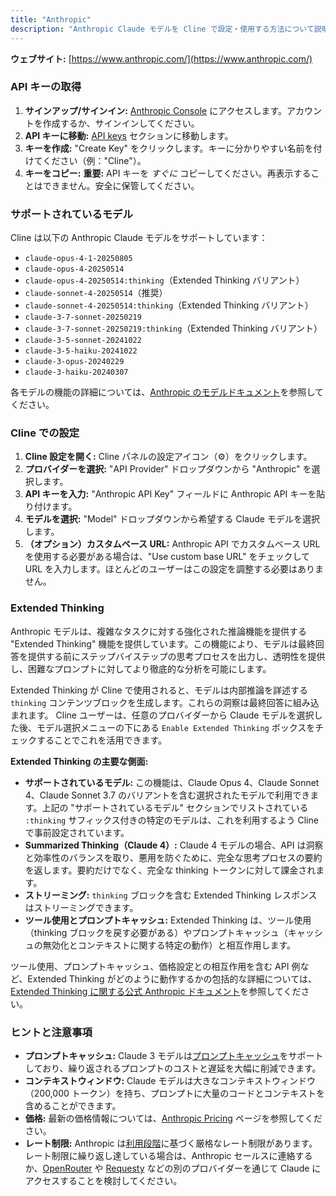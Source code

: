 ```yaml
---
title: "Anthropic"
description: "Anthropic Claude モデルを Cline で設定・使用する方法について説明します。API キーの設定、モデル選択、プロンプトキャッシュなどの高度な機能をカバーします。"
---
```


**ウェブサイト:** [https://www.anthropic.com/](https://www.anthropic.com/)

### API キーの取得

1.  **サインアップ/サインイン:** [Anthropic Console](https://console.anthropic.com/) にアクセスします。アカウントを作成するか、サインインしてください。
2.  **API キーに移動:** [API keys](https://console.anthropic.com/settings/keys) セクションに移動します。
3.  **キーを作成:** "Create Key" をクリックします。キーに分かりやすい名前を付けてください（例："Cline"）。
4.  **キーをコピー:** **重要:** API キーを _すぐに_ コピーしてください。再表示することはできません。安全に保管してください。

### サポートされているモデル

Cline は以下の Anthropic Claude モデルをサポートしています：

-   `claude-opus-4-1-20250805`
-   `claude-opus-4-20250514`
-   `claude-opus-4-20250514:thinking`（Extended Thinking バリアント）
-   `claude-sonnet-4-20250514`（推奨）
-   `claude-sonnet-4-20250514:thinking`（Extended Thinking バリアント）
-   `claude-3-7-sonnet-20250219`
-   `claude-3-7-sonnet-20250219:thinking`（Extended Thinking バリアント）
-   `claude-3-5-sonnet-20241022`
-   `claude-3-5-haiku-20241022`
-   `claude-3-opus-20240229`
-   `claude-3-haiku-20240307`

各モデルの機能の詳細については、[Anthropic のモデルドキュメント](https://docs.anthropic.com/en/docs/about-claude/models)を参照してください。

### Cline での設定

1.  **Cline 設定を開く:** Cline パネルの設定アイコン（⚙️）をクリックします。
2.  **プロバイダーを選択:** "API Provider" ドロップダウンから "Anthropic" を選択します。
3.  **API キーを入力:** "Anthropic API Key" フィールドに Anthropic API キーを貼り付けます。
4.  **モデルを選択:** "Model" ドロップダウンから希望する Claude モデルを選択します。
5.  **（オプション）カスタムベース URL:** Anthropic API でカスタムベース URL を使用する必要がある場合は、"Use custom base URL" をチェックして URL を入力します。ほとんどのユーザーはこの設定を調整する必要はありません。

### Extended Thinking

Anthropic モデルは、複雑なタスクに対する強化された推論機能を提供する "Extended Thinking" 機能を提供しています。この機能により、モデルは最終回答を提供する前にステップバイステップの思考プロセスを出力し、透明性を提供し、困難なプロンプトに対してより徹底的な分析を可能にします。

Extended Thinking が Cline で使用されると、モデルは内部推論を詳述する `thinking` コンテンツブロックを生成します。これらの洞察は最終回答に組み込まれます。
Cline ユーザーは、任意のプロバイダーから Claude モデルを選択した後、モデル選択メニューの下にある `Enable Extended Thinking` ボックスをチェックすることでこれを活用できます。

**Extended Thinking の主要な側面:**

-   **サポートされているモデル:** この機能は、Claude Opus 4、Claude Sonnet 4、Claude Sonnet 3.7 のバリアントを含む選択されたモデルで利用できます。上記の "サポートされているモデル" セクションでリストされている `:thinking` サフィックス付きの特定のモデルは、これを利用するよう Cline で事前設定されています。
-   **Summarized Thinking（Claude 4）:** Claude 4 モデルの場合、API は洞察と効率性のバランスを取り、悪用を防ぐために、完全な思考プロセスの要約を返します。要約だけでなく、完全な thinking トークンに対して課金されます。
-   **ストリーミング:** `thinking` ブロックを含む Extended Thinking レスポンスはストリーミングできます。
-   **ツール使用とプロンプトキャッシュ:** Extended Thinking は、ツール使用（thinking ブロックを戻す必要がある）やプロンプトキャッシュ（キャッシュの無効化とコンテキストに関する特定の動作）と相互作用します。

ツール使用、プロンプトキャッシュ、価格設定との相互作用を含む API 例など、Extended Thinking がどのように動作するかの包括的な詳細については、[Extended Thinking に関する公式 Anthropic ドキュメント](https://docs.anthropic.com/en/docs/build-with-claude/extended-thinking)を参照してください。

### ヒントと注意事項

-   **プロンプトキャッシュ:** Claude 3 モデルは[プロンプトキャッシュ](https://docs.anthropic.com/en/docs/build-with-claude/prompt-caching)をサポートしており、繰り返されるプロンプトのコストと遅延を大幅に削減できます。
-   **コンテキストウィンドウ:** Claude モデルは大きなコンテキストウィンドウ（200,000 トークン）を持ち、プロンプトに大量のコードとコンテキストを含めることができます。
-   **価格:** 最新の価格情報については、[Anthropic Pricing](https://www.anthropic.com/pricing) ページを参照してください。
-   **レート制限:** Anthropic は[利用段階](https://docs.anthropic.com/en/api/rate-limits#requirements-to-advance-tier)に基づく厳格なレート制限があります。レート制限に繰り返し達している場合は、Anthropic セールスに連絡するか、[OpenRouter](/provider-config/openrouter) や [Requesty](/provider-config/requesty) などの別のプロバイダーを通じて Claude にアクセスすることを検討してください。
